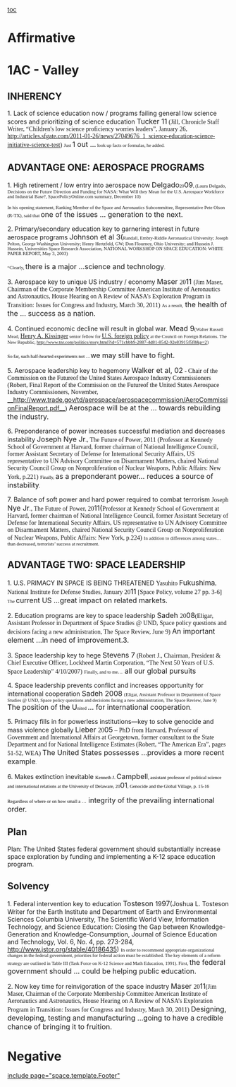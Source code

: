 [[toc]]
=Affirmative= 

=1AC - Valley= 
==INHERENCY== 
1. Lack of science education now / programs failing general low science scores and prioritizing of science education 
<span style="font-size: 12pt;">Tucker 11</span><span style="font-family: Calibri;"> (Jill, Chronicle Staff Writer, “Children's low science proficiency worries leaders”, January 26, [[http://articles.sfgate.com/2011-01-26/news/27049676_1_science-education-science-initiative-science-test]])</span>
<span style="font-family: Calibri; font-size: 8pt;"> Just </span><span style="font-size: 12pt;">1 out …</span><span style="font-family: Calibri; font-size: 8pt;"> look up facts or formulas, he added.</span>

==ADVANTAGE ONE: AEROSPACE PROGRAMS== 
1. High retirement / low entry into aerospace now 
<span style="font-size: 12pt;">Delgado</span><span style="font-family: Calibri; font-size: 8pt;">20</span><span style="font-size: 12pt;">09</span><span style="font-family: Calibri; font-size: 8pt;">, (Laura Delgado, Decisions on the Future Direction and Funding for NASA: What Will they Mean for the U.S. Aerospace Workforce and Industrial Base?, SpacePolicyOnline.com summary, December 10)</span>

<span style="font-family: Calibri; font-size: 8pt;"> In his opening statement, Ranking Member of the Space and Aeronautics Subcommittee, Representative Pete Olson (R-TX), said that </span><span style="font-size: 12pt;">one of the issues … generation to the next.</span>




2. Primary/secondary education key to garnering interest in future aerospace programs 
<span style="font-size: 12pt;">Johnson et al 3(</span><span style="font-family: Calibri; font-size: 8pt;">Randall, Embry-Riddle Aeronautical University; Joseph Pelton, George Washington University; Henry Hertzfeld, GW; Don Flournoy, Ohio University; and Hussein J. Hussein, Universities Space Research Association, NATIONAL WORKSHOP ON SPACE EDUCATION: WHITE PAPER REPORT, May 3, 2003)</span>

<span style="font-family: Calibri; font-size: 8pt;"> “Clearly, </span><span style="font-size: 12pt;">there is a major …science and technology</span><span style="font-family: Calibri; font-size: 8pt;">.</span>

3. Aerospace key to unique US industry / economy 
<span style="font-size: 12pt;">Maser </span><span style="font-family: Calibri;">20</span><span style="font-size: 12pt;">11 </span><span style="font-family: Calibri;">(Jim Maser, Chairman of the Corporate Membership Committee American Institute of Aeronautics and Astronautics, House Hearing on A Review of NASA’s Exploration Program in Transition: Issues for Congress and Industry, March 30, 2011) </span>
<span style="font-family: Calibri; font-size: 8pt;">As a result,</span><span style="font-size: 12pt;"> the health of the … success as a nation. </span>

4. Continued economic decline will result in global war. 
<span style="font-size: 12pt;">Mead 9</span><span style="font-family: Calibri; font-size: 8pt;">(Walter Russell Mead, </span><span style="font-family: Calibri;">[[http://en.wikipedia.org/wiki/Henry_A._Kissinger|Henry A. Kissinger]]</span><span style="font-family: Calibri; font-size: 8pt;"> senior fellow for </span><span style="font-family: Calibri;">[[http://en.wikipedia.org/wiki/U.S._foreign_policy|U.S. foreign policy]]</span><span style="font-family: Calibri; font-size: 8pt;"> at the Council on Foreign Relations. The New Republic, http://www.tnr.com/politics/story.html?id=571cbbb9-2887-4d81-8542-92e83915f5f8&p=2)</span>

<span style="color: black; font-family: Calibri; font-size: 8pt;">So far, such half-hearted experiments not …</span><span style="font-size: 12pt;">we may still have to fight.</span>

5. Aerospace leadership key to hegemony 
<span style="font-size: 12pt;">Walker et al, 02</span><span style="color: #0d0d0d; font-family: Calibri;"> - Chair of the Commission on the Futureof the United States Aerospace Industry Commissioners (Robert, Final Report of the Commission on the Futureof the United States Aerospace Industry Commissioners, November,</span>[[http://www.trade.gov/td/aerospace/aerospacecommission/AeroCommissionFinalReport.pdf| __http://www.trade.gov/td/aerospace/aerospacecommission/AeroCommissionFinalReport.pdf__]]<span style="color: #0d0d0d; font-family: Calibri;">)</span>
<span style="font-size: 12pt;">Aerospace will be at the … towards rebuilding the industry.</span>

6. Preponderance of power increases successful mediation and decreases instability 
<span style="font-size: 12pt;">Joseph Nye Jr</span><span style="font-family: Calibri;">., The Future of Power, 2011 (Professor at Kennedy School of Government at Harvard, former chairman of National Intelligence Council, former Assistant Secretary of Defense for International Security Affairs, US representative to UN Advisory Committee on Disarmament Matters, chaired National Security Council Group on Nonproliferation of Nuclear Weapons, Public Affairs: New York, p.221)</span>
<span style="color: black; font-family: Calibri; font-size: 8pt;">Finally, </span><span style="font-size: 12pt;">as a preponderant power… reduces a source of instability</span><span style="color: black; font-family: Calibri; font-size: 8pt;">. </span>

7. Balance of soft power and hard power required to combat terrorism 
<span style="font-family: Calibri;">Joseph </span><span style="font-size: 12pt;">Nye Jr</span><span style="font-family: Calibri;">., The Future of Power, 20</span><span style="font-size: 12pt;">11(</span><span style="font-family: Calibri;">Professor at Kennedy School of Government at Harvard, former chairman of National Intelligence Council, former Assistant Secretary of Defense for International Security Affairs, US representative to UN Advisory Committee on Disarmament Matters, chaired National Security Council Group on Nonproliferation of Nuclear Weapons, Public Affairs: New York, p.224)</span>
<span style="font-family: Calibri; font-size: 8pt;">In addition to differences among states… than decreased, terrorists’ success at recruitment.</span>

==ADVANTAGE TWO: SPACE LEADERSHIP== 
1. U.S. PRIMACY IN SPACE IS BEING THREATENED 
<span style="font-family: Calibri;">Yasuhito </span><span style="font-size: 12pt;">Fukushima</span><span style="font-family: Calibri;">, National Institute for Defense Studies, January 20</span><span style="font-size: 12pt;">11</span><span style="font-family: Calibri;"> [Space Policy, volume 27 pp. 3-6] </span>
<span style="font-family: Calibri; font-size: 8pt;">The </span><span style="font-size: 12pt;">current US …great impact on related markets.</span>

2. Education programs are key to space leadership 
<span style="font-size: 12pt;">Sadeh </span><span style="font-family: Calibri;">20</span><span style="font-size: 12pt;">08</span><span style="color: black; font-family: Calibri; font-size: 10pt;">(</span><span style="font-family: Calibri;">Eligar, Assistant Professor in Department of Space Studies @ UND, Space policy questions and decisions facing a new administration, The Space Review, June 9)</span>
<span style="font-size: 12pt;">An important element …in need of improvement.3. </span>

3. Space leadership key to hege 
<span style="font-size: 12pt;">Stevens 7</span><span style="font-family: Calibri;"> (Robert J., Chairman, President & Chief Executive Officer, Lockheed Martin Corporation, “The Next 50 Years of U.S. Space Leadership” 4/10/2007)</span>
<span style="font-family: Calibri; font-size: 8pt;">Finally, and to me…</span><span style="font-size: 12pt;"> all our global pursuits</span>

4. Space leadership prevents conflict and increases opportunity for international cooperation 
<span style="font-size: 12pt;">Sadeh 2008</span>
<span style="font-family: Calibri; font-size: 8pt;">(Eligar, Assistant Professor in Department of Space Studies @ UND, Space policy questions and decisions facing a new administration, The Space Review, June 9)</span>
<span style="font-size: 12pt;">The position of the U</span><span style="font-family: Calibri; font-size: 8pt;">nited </span><span style="font-size: 12pt;">… for international cooperation</span><span style="font-family: Calibri; font-size: 8pt;">.</span>

5. Primacy fills in for powerless institutions—key to solve genocide and mass violence globally 
<span style="font-size: 12pt;">Lieber </span><span style="font-family: Calibri;">20</span><span style="font-size: 12pt;">05</span><span style="font-family: Calibri;"> – PhD from Harvard, Professor of Government and International Affairs at Georgetown, former consultant to the State Department and for National Intelligence Estimates (Robert, “The American Era”, pages 51-52, WEA) </span>
<span style="font-size: 12pt;">The United States possesses …provides a more recent example</span><span style="color: black; font-family: Calibri; font-size: 8pt;">.</span>

6. Makes extinction inevitable 
<span style="color: black; font-family: Calibri; font-size: 8pt;">Kenneth J. </span><span style="font-size: 12pt;">Campbell</span><span style="color: black; font-family: Calibri; font-size: 8pt;">, assistant professor of political science and international relations at the University of Delaware, 20</span><span style="font-size: 12pt;">01</span><span style="color: black; font-family: Calibri; font-size: 8pt;">, Genocide and the Global Village, p. 15-16</span>

<span style="color: black; font-family: Calibri; font-size: 8pt;">Regardless of where or on how small a …</span><span style="font-size: 12pt;"> integrity of the prevailing international order.</span>




==Plan== 
Plan: The United States federal government should substantially increase space exploration by funding and implementing a K-12 space education program. 
==Solvency== 
1. Federal intervention key to education 
<span style="font-size: 12pt;">Tosteson </span>19<span style="font-size: 12pt;">97</span>(Joshua L. Tosteson Writer for the Earth Institute and Department of Earth and Environmental Sciences Columbia University, The Scientific World View, Information Technology, and Science Education: Closing the Gap between Knowledge-Generation and Knowledge-Consumption, Journal of Science Education and Technology, Vol. 6, No. 4, pp. 273-284, http://www.jstor.org/stable/40186435)
<span style="font-family: Calibri; font-size: 8pt;">In order to recommend appropriate organizational changes in the federal government, priorities for federal action must be established. The key elements of a reform strategy are outlined in Table III (Task Force on K-12 Science and Math Education, 1991). First, </span><span style="font-size: 12pt;">the federal government should … could be helping public education.</span>




2. Now key time for reinvigoration of the space industry 
<span style="font-size: 12pt;">Maser </span><span style="font-family: Calibri;">20</span><span style="font-size: 12pt;">11</span><span style="font-family: Calibri;">(Jim Maser, Chairman of the Corporate Membership Committee American Institute of Aeronautics and Astronautics, House Hearing on A Review of NASA’s Exploration Program in Transition: Issues for Congress and Industry, March 30, 2011)</span>
<span style="font-size: 12pt;">Designing, developing, testing and manufacturing …going to have a credible chance of bringing it to fruition.</span>
  
=Negative= 

[[include page="space.template.Footer"]]